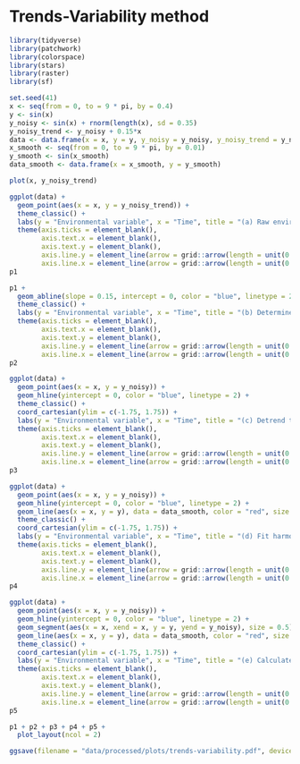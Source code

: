 # Trends-Variability method

```r
library(tidyverse)
library(patchwork)
library(colorspace)
library(stars)
library(raster)
library(sf)
```

```r
set.seed(41)
x <- seq(from = 0, to = 9 * pi, by = 0.4)
y <- sin(x)
y_noisy <- sin(x) + rnorm(length(x), sd = 0.35)
y_noisy_trend <- y_noisy + 0.15*x
data <- data.frame(x = x, y = y, y_noisy = y_noisy, y_noisy_trend = y_noisy_trend)
x_smooth <- seq(from = 0, to = 9 * pi, by = 0.01)
y_smooth <- sin(x_smooth)
data_smooth <- data.frame(x = x_smooth, y = y_smooth)

plot(x, y_noisy_trend)
```

```r
ggplot(data) +
  geom_point(aes(x = x, y = y_noisy_trend)) +
  theme_classic() +
  labs(y = "Environmental variable", x = "Time", title = "(a) Raw environmental time series") +
  theme(axis.ticks = element_blank(),
        axis.text.x = element_blank(),
        axis.text.y = element_blank(),
        axis.line.y = element_line(arrow = grid::arrow(length = unit(0.3, "cm"), ends = "last")),
        axis.line.x = element_line(arrow = grid::arrow(length = unit(0.3, "cm"), ends = "last"))) -> p1
p1
```

```r
p1 + 
  geom_abline(slope = 0.15, intercept = 0, color = "blue", linetype = 2) +
  theme_classic() +
  labs(y = "Environmental variable", x = "Time", title = "(b) Determine long-term trend") +
  theme(axis.ticks = element_blank(),
        axis.text.x = element_blank(),
        axis.text.y = element_blank(),
        axis.line.y = element_line(arrow = grid::arrow(length = unit(0.3, "cm"), ends = "last")),
        axis.line.x = element_line(arrow = grid::arrow(length = unit(0.3, "cm"), ends = "last"))) -> p2
p2
```
```r
ggplot(data) +
  geom_point(aes(x = x, y = y_noisy)) +
  geom_hline(yintercept = 0, color = "blue", linetype = 2) + 
  theme_classic() +
  coord_cartesian(ylim = c(-1.75, 1.75)) +
  labs(y = "Environmental variable", x = "Time", title = "(c) Detrend time series") +
  theme(axis.ticks = element_blank(),
        axis.text.x = element_blank(),
        axis.text.y = element_blank(),
        axis.line.y = element_line(arrow = grid::arrow(length = unit(0.3, "cm"), ends = "last")),
        axis.line.x = element_line(arrow = grid::arrow(length = unit(0.3, "cm"), ends = "last"))) -> p3
p3
```
```r
ggplot(data) +
  geom_point(aes(x = x, y = y_noisy)) +
  geom_hline(yintercept = 0, color = "blue", linetype = 2) + 
  geom_line(aes(x = x, y = y), data = data_smooth, color = "red", size = 1.5) +
  theme_classic() +
  coord_cartesian(ylim = c(-1.75, 1.75)) +
  labs(y = "Environmental variable", x = "Time", title = "(d) Fit harmonic regression model") +
  theme(axis.ticks = element_blank(),
        axis.text.x = element_blank(),
        axis.text.y = element_blank(),
        axis.line.y = element_line(arrow = grid::arrow(length = unit(0.3, "cm"), ends = "last")),
        axis.line.x = element_line(arrow = grid::arrow(length = unit(0.3, "cm"), ends = "last"))) -> p4
p4
```

```r
ggplot(data) +
  geom_point(aes(x = x, y = y_noisy)) +
  geom_hline(yintercept = 0, color = "blue", linetype = 2) +
  geom_segment(aes(x = x, xend = x, y = y, yend = y_noisy), size = 0.5) +
  geom_line(aes(x = x, y = y), data = data_smooth, color = "red", size = 1.5) +
  theme_classic() +
  coord_cartesian(ylim = c(-1.75, 1.75)) +
  labs(y = "Environmental variable", x = "Time", title = "(e) Calculate model RMSE: environmental variability") +
  theme(axis.ticks = element_blank(),
        axis.text.x = element_blank(),
        axis.text.y = element_blank(),
        axis.line.y = element_line(arrow = grid::arrow(length = unit(0.3, "cm"), ends = "last")),
        axis.line.x = element_line(arrow = grid::arrow(length = unit(0.3, "cm"), ends = "last"))) -> p5
p5
```

```r
p1 + p2 + p3 + p4 + p5 + 
  plot_layout(ncol = 2)

ggsave(filename = "data/processed/plots/trends-variability.pdf", device = "pdf", width = 10, height = 8, units = "in")
```


